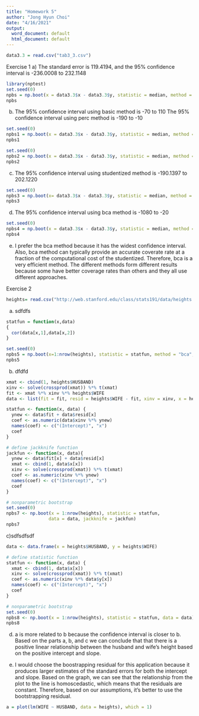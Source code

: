 ---
title: "Homework 5"
author: "Jong Hyun Choi"
date: "4/16/2021"
output:
  word_document: default
  html_document: default
---

```{r}
data3.3 = read.csv("tab3_3.csv")
```

Exercise 1 
a) The standard error is 119.4194, and the 95% confidence interval is -236.0008 to 232.1148
```{r}
library(nptest)
set.seed(0)
npbs = np.boot(x = data3.3$x - data3.3$y, statistic = median, method = "norm")
npbs
```

b) The 95% confidence interval using basic method is -70 to 110
The 95% confidence interval using perc method is  -190 to -10
```{r}
set.seed(0)
npbs1 = np.boot(x = data3.3$x - data3.3$y, statistic = median, method = "basic")
npbs1

set.seed(0)
npbs2 = np.boot(x = data3.3$x - data3.3$y, statistic = median, method = "perc")
npbs2
```

c) The 95% confidence interval using studentized method is -190.1397 to 202.1220
```{r}
set.seed(0)
npbs3 = np.boot(x= data3.3$x - data3.3$y, statistic = median, method = "stud", sdrep = 99)
npbs3
```

d) The 95% confidence interval using bca method is -1080 to -20
```{r}
set.seed(0)
npbs4 = np.boot(x = data3.3$x - data3.3$y, statistic = median, method = "bca")
npbs4
```


e) I prefer the bca method because it has the widest confidence interval. Also, bca method can typically provide an accurate coverate rate at a fraction of the computational cost of the studentized. Therefore, bca is a very efficient method. The different methods form different results because some have better coverage rates than others and they all use different approaches. 


Exercise 2 

```{r}
heights= read.csv("http://web.stanford.edu/class/stats191/data/heights.table")
```

a) sdfdfs
```{r}
statfun = function(x,data)
{
  cor(data[x,1],data[x,2])
}

set.seed(0)
npbs5 = np.boot(x=1:nrow(heights), statistic = statfun, method = "bca", data = heights)
npbs5
```

b) dfdfd
```{r}
xmat <- cbind(1, heights$HUSBAND)
xinv <- solve(crossprod(xmat)) %*% t(xmat)
fit <- xmat %*% xinv %*% heights$WIFE
data <- list(fit = fit, resid = heights$WIFE - fit, xinv = xinv, x = heights$HUSBAND)

statfun <- function(x, data) {
  ynew <- data$fit + data$resid[x]
  coef <- as.numeric(data$xinv %*% ynew)
  names(coef) <- c("(Intercept)", "x")
  coef
}

# define jackknife function
jackfun <- function(x, data){
  ynew <- data$fit[x] + data$resid[x]
  xmat <- cbind(1, data$x[x])
  xinv <- solve(crossprod(xmat)) %*% t(xmat)
  coef <- as.numeric(xinv %*% ynew)
  names(coef) <- c("(Intercept)", "x")
  coef
}

# nonparametric bootstrap
set.seed(0)
npbs7 <- np.boot(x = 1:nrow(heights), statistic = statfun, 
                data = data, jackknife = jackfun)
npbs7
```

c)sdfsdfsdf
```{r}
data <- data.frame(x = heights$HUSBAND, y = heights$WIFE)

# define statistic function
statfun <- function(x, data) {
  xmat <- cbind(1, data$x[x])
  xinv <- solve(crossprod(xmat)) %*% t(xmat)
  coef <- as.numeric(xinv %*% data$y[x])
  names(coef) <- c("(Intercept)", "x")
  coef
}

# nonparametric bootstrap
set.seed(0)
npbs8 <- np.boot(x = 1:nrow(heights), statistic = statfun, data = data)
npbs8
```


d) a is more related to b because the confidence interval is closer to b. Based on the parts a, b, and c we can conclude that that there is a positive linear relationship between the husband and wife's height based on the positive intercept and slope.



e) I would choose the boostrapping residual for this application because it produces larger estimates of the standard errors for both the intercept and slope. 
Based on the graph, we can see that the relationship from the plot to the line is homoscedastic, which means that the residuals are constant. Therefore, based on our assumptions, it's better to use the bootstrapping residual. 

```{r}
a = plot(lm(WIFE ~ HUSBAND, data = heights), which = 1)
```




